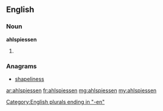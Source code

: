 ==English==

===Noun===
'''ahlspiessen'''

# {{plural of|[[ahlspiess]]}}

===Anagrams===
* [[shapeliness#English|shapeliness]]

[[Category:English plurals ending in "-en"]]

[[ar:ahlspiessen]]
[[fr:ahlspiessen]]
[[mg:ahlspiessen]]
[[my:ahlspiessen]]